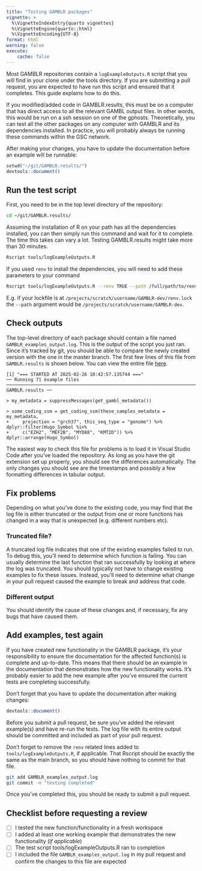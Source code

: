 ```yaml
---
title: "Testing GAMBLR packages"
vignette: >
  %\VignetteIndexEntry{quarto vignettes}
  %\VignetteEngine{quarto::html}
  %\VignetteEncoding{UTF-8}
format: html
warning: false
execute:
    cache: false
---
```



Most GAMBLR repositories contain a `logExampleOutputs.R` script that you will find in your clone under the tools directory. If you are submitting a pull request, you are expected to have run this script and ensured that it completes. This guide explains how to do this.

::: {.callout-important}
If you modified/added code in GAMBLR.results, this must be on a computer that has direct access to all the relevant GAMBL output files. In other words, this would be run on a ssh session on one of the gphosts. Theoretically, you can test all the other packages on any computer with GAMBLR and its dependencies installed. In practice, you will probably always be running these commands within the GSC network.
:::

After making your changes, you have to update the documentation before an example will be runnable:

```r
setwd("~/git/GAMBLR.results/")
devtools::document()
```

## Run the test script

First, you need to be in the top level directory of the repository:

```bash
cd ~/git/GAMBLR.results/
```

Assuming the installation of R on your path has all the dependencies installed, you can then simply run this command and wait for it to complete. The time this takes can vary a lot. Testing GAMBLR.results might take more than 30 minutes.

```bash
Rscript tools/logExampleOutputs.R
```

If you used `renv` to install the dependencies, you will need to add these parameters to your command

```bash
Rscript tools/logExampleOutputs.R --renv TRUE --path /full/path/to/renv
```

E.g. if your lockfile is at `/projects/scratch/username/GAMBLR-dev/renv.lock` the `--path` argument would be `/projects/scratch/username/GAMBLR-dev`.

## Check outputs

The top-level directory of each package should contain a file named `GAMBLR_examples_output.log`. This is the output of the script you just ran. Since it's tracked by git, you should be able to compare the newly created version with the one in the master branch. The first few lines of this file from `GAMBLR.results` is shown below. You can view the entire file [here](https://github.com/morinlab/GAMBLR.results/blob/main/GAMBLR_examples_output.log).

```
[1] "=== STARTED AT 2025-02-26 10:42:57.135744 ==="
── Running 71 example files ───────────────────────────────────────────────────────────────────────────────────────────────────────────────────────────────────────────────────────────────────────────────────────────────────────────────────────────── GAMBLR.results ──

> my_metadata = suppressMessages(get_gambl_metadata())

> some_coding_ssm = get_coding_ssm(these_samples_metadata = my_metadata,
+     projection = "grch37", this_seq_type = "genome") %>% dplyr::filter(Hugo_Symbol %in%
+     c("EZH2", "MEF2B", "MYD88", "KMT2D")) %>% dplyr::arrange(Hugo_Symbol)
```

::: {.callout-important}
The easiest way to check this file for problems is to load it in Visual Studio Code after you've loaded the repository. As long as you have the git extension set up properly, you should see the differences automatically. The only changes you should see are the timestamps and possibly a few formatting differences in tabular output.
:::

## Fix problems

Depending on what you've done to the existing code, you may find that the log file is either truncated or the output from one or more functions has changed in a way that is unexpected (e.g. different numbers etc).

### Truncated file?

A truncated log file indicates that one of the existing examples failed to run. To debug this, you'll need to determine which function is failing. You can usually determine the last function that ran successfully by looking at where the log was truncated. You should typically not have to change existing examples to fix these issues. Instead, you'll need to determine what change in your pull request caused the example to break and address that code.

### Different output

You should identify the cause of these changes and, if necessary, fix any bugs that have caused them.

## Add examples, test again

If you have created new functionality in the GAMBLR package, it's your responsibility to ensure the documentation for the affected function(s) is complete and up-to-date. This means that there should be an example in the documentation that demonstrates how the new functionality works. It's probably easier to add the new example after you've ensured the current tests are completing successfully.

::: {.callout-important}
Don't forget that you have to update the documentation after making changes:
:::

```r
devtools::document()
```

Before you submit a pull request, be sure you've added the relevant example(s) and have re-run the tests. The log file with its entire output should be committed and included as part of your pull request.

::: {.callout-important}
Don't forget to remove the `renv` related lines added to `tools/logExampleOutputs.R`, if applicable. That Rscript should be exactly the same as the main branch, so you should have nothing to commit for that file.
:::


```bash
git add GAMBLR_examples_output.log
git commit -m "testing completed"
```

Once you've completed this, you should be ready to submit a pull request.

## Checklist before requesting a review
- [ ] I tested the new function/functionality in a fresh workspace
- [ ] I added at least one working example that demonstrates the new functionality (*if applicable*)
- [ ] The test script tools/logExampleOutputs.R ran to completion
- [ ] I included the file `GAMBLR_examples_output.log` in my pull request and confirm the changes to this file are expected

